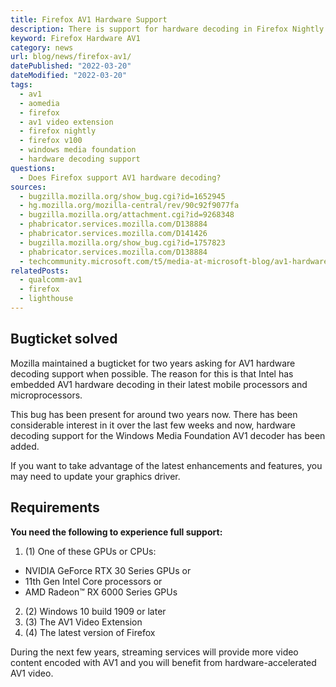 ```yaml
---
title: Firefox AV1 Hardware Support
description: There is support for hardware decoding in Firefox Nightly for Windows (v100).
keyword: Firefox Hardware AV1
category: news
url: blog/news/firefox-av1/
datePublished: "2022-03-20"
dateModified: "2022-03-20"
tags:
  - av1
  - aomedia
  - firefox
  - av1 video extension
  - firefox nightly
  - firefox v100
  - windows media foundation
  - hardware decoding support
questions:
  - Does Firefox support AV1 hardware decoding?
sources:
  - bugzilla.mozilla.org/show_bug.cgi?id=1652945
  - hg.mozilla.org/mozilla-central/rev/90c92f9077fa
  - bugzilla.mozilla.org/attachment.cgi?id=9268348
  - phabricator.services.mozilla.com/D138884
  - phabricator.services.mozilla.com/D141426
  - bugzilla.mozilla.org/show_bug.cgi?id=1757823
  - phabricator.services.mozilla.com/D138884
  - techcommunity.microsoft.com/t5/media-at-microsoft-blog/av1-hardware-accelerated-video-on-windows-10/ba-p/1765451
relatedPosts:
  - qualcomm-av1
  - firefox
  - lighthouse
---
```


## Bugticket solved

Mozilla maintained a bugticket for two years asking for AV1 hardware decoding support when possible. The reason for this is that Intel has embedded AV1 hardware decoding in their latest mobile processors and microprocessors.

This bug has been present for around two years now. There has been considerable interest in it over the last few weeks and now, hardware decoding support for the Windows Media Foundation AV1 decoder has been added.

If you want to take advantage of the latest enhancements and features, you may need to update your graphics driver.

## Requirements

**You need the following to experience full support:**

1. (1) One of these GPUs or CPUs:

- NVIDIA GeForce RTX 30 Series GPUs or
- 11th Gen Intel Core processors or
- AMD Radeon™ RX 6000 Series GPUs

2. (2) Windows 10 build 1909 or later
3. (3) The AV1 Video Extension
4. (4) The latest version of Firefox

During the next few years, streaming services will provide more video content encoded with AV1 and you will benefit from hardware-accelerated AV1 video.
